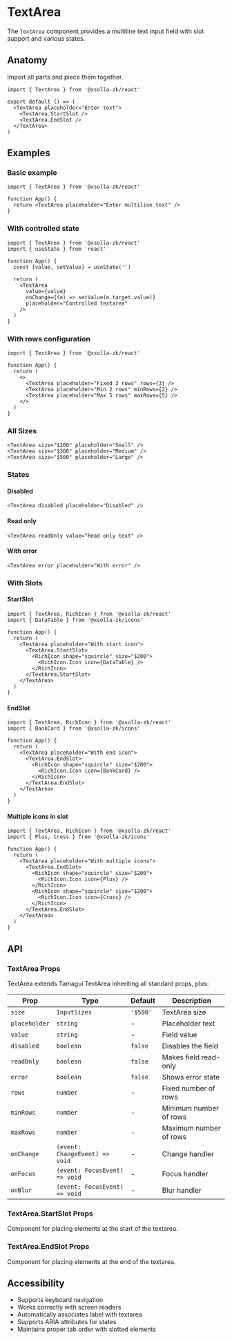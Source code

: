 # TextArea

The `TextArea` component provides a multiline text input field with slot support and various states.

## Anatomy

Import all parts and piece them together.

```tsx
import { TextArea } from '@xsolla-zk/react'

export default () => (
  <TextArea placeholder="Enter text">
    <TextArea.StartSlot />
    <TextArea.EndSlot />
  </TextArea>
)
```

## Examples

### Basic example

```tsx
import { TextArea } from '@xsolla-zk/react'

function App() {
  return <TextArea placeholder="Enter multiline text" />
}
```

### With controlled state

```tsx
import { TextArea } from '@xsolla-zk/react'
import { useState } from 'react'

function App() {
  const [value, setValue] = useState('')

  return (
    <TextArea
      value={value}
      onChange={(e) => setValue(e.target.value)}
      placeholder="Controlled textarea"
    />
  )
}
```

### With rows configuration

```tsx
import { TextArea } from '@xsolla-zk/react'

function App() {
  return (
    <>
      <TextArea placeholder="Fixed 3 rows" rows={3} />
      <TextArea placeholder="Min 2 rows" minRows={2} />
      <TextArea placeholder="Max 5 rows" maxRows={5} />
    </>
  )
}
```

### All Sizes

```tsx
<TextArea size="$200" placeholder="Small" />
<TextArea size="$300" placeholder="Medium" />
<TextArea size="$500" placeholder="Large" />
```

### States

#### Disabled

```tsx
<TextArea disabled placeholder="Disabled" />
```

#### Read only

```tsx
<TextArea readOnly value="Read only text" />
```

#### With error

```tsx
<TextArea error placeholder="With error" />
```

### With Slots

#### StartSlot

```tsx
import { TextArea, RichIcon } from '@xsolla-zk/react'
import { DataTable } from '@xsolla-zk/icons'

function App() {
  return (
    <TextArea placeholder="With start icon">
      <TextArea.StartSlot>
        <RichIcon shape="squircle" size="$200">
          <RichIcon.Icon icon={DataTable} />
        </RichIcon>
      </TextArea.StartSlot>
    </TextArea>
  )
}
```

#### EndSlot

```tsx
import { TextArea, RichIcon } from '@xsolla-zk/react'
import { BankCard } from '@xsolla-zk/icons'

function App() {
  return (
    <TextArea placeholder="With end icon">
      <TextArea.EndSlot>
        <RichIcon shape="squircle" size="$200">
          <RichIcon.Icon icon={BankCard} />
        </RichIcon>
      </TextArea.EndSlot>
    </TextArea>
  )
}
```

#### Multiple icons in slot

```tsx
import { TextArea, RichIcon } from '@xsolla-zk/react'
import { Plus, Cross } from '@xsolla-zk/icons'

function App() {
  return (
    <TextArea placeholder="With multiple icons">
      <TextArea.EndSlot>
        <RichIcon shape="squircle" size="$200">
          <RichIcon.Icon icon={Plus} />
        </RichIcon>
        <RichIcon shape="squircle" size="$200">
          <RichIcon.Icon icon={Cross} />
        </RichIcon>
      </TextArea.EndSlot>
    </TextArea>
  )
}
```

## API

### TextArea Props

TextArea extends Tamagui TextArea inheriting all standard props, plus:

| Prop | Type | Default | Description |
|------|------|---------|----------|
| `size` | `InputSizes` | `'$500'` | TextArea size |
| `placeholder` | `string` | - | Placeholder text |
| `value` | `string` | - | Field value |
| `disabled` | `boolean` | `false` | Disables the field |
| `readOnly` | `boolean` | `false` | Makes field read-only |
| `error` | `boolean` | `false` | Shows error state |
| `rows` | `number` | - | Fixed number of rows |
| `minRows` | `number` | - | Minimum number of rows |
| `maxRows` | `number` | - | Maximum number of rows |
| `onChange` | `(event: ChangeEvent) => void` | - | Change handler |
| `onFocus` | `(event: FocusEvent) => void` | - | Focus handler |
| `onBlur` | `(event: FocusEvent) => void` | - | Blur handler |

### TextArea.StartSlot Props

Component for placing elements at the start of the textarea.

### TextArea.EndSlot Props

Component for placing elements at the end of the textarea.

## Accessibility

- Supports keyboard navigation
- Works correctly with screen readers
- Automatically associates label with textarea
- Supports ARIA attributes for states
- Maintains proper tab order with slotted elements